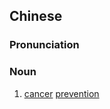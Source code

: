 ==Chinese==
{{zh-forms}}

===Pronunciation===
{{zh-pron
|m=fáng癌
|c=fong4 ngaam4
|cat=n
}}

===Noun===
{{zh-noun}}

# [[cancer]] [[prevention]]